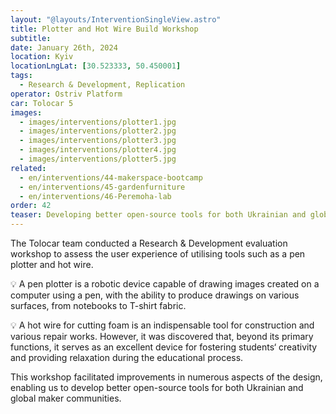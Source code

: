 ```yaml
---
layout: "@layouts/InterventionSingleView.astro"
title: Plotter and Hot Wire Build Workshop
subtitle:
date: January 26th, 2024
location: Kyiv
locationLngLat: [30.523333, 50.450001] 
tags: 
  - Research & Development, Replication
operator: Ostriv Platform
car: Tolocar 5
images:
  - images/interventions/plotter1.jpg  
  - images/interventions/plotter2.jpg
  - images/interventions/plotter3.jpg 
  - images/interventions/plotter4.jpg
  - images/interventions/plotter5.jpg
related:
  - en/interventions/44-makerspace-bootcamp
  - en/interventions/45-gardenfurniture
  - en/interventions/46-Peremoha-lab
order: 42
teaser: Developing better open-source tools for both Ukrainian and global maker communities!
---
```


The Tolocar team conducted a Research & Development evaluation workshop to assess the user experience of utilising tools such as a pen plotter and hot wire.

💡 A pen plotter is a robotic device capable of drawing images created on a computer using a pen, with the ability to produce drawings on various surfaces, from notebooks to T-shirt fabric.

💡 A hot wire for cutting foam is an indispensable tool for construction and various repair works. However, it was discovered that, beyond its primary functions, it serves as an excellent device for fostering students‘ creativity and providing relaxation during the educational process.

This workshop facilitated improvements in numerous aspects of the design, enabling us to develop better open-source tools for both Ukrainian and global maker communities.


